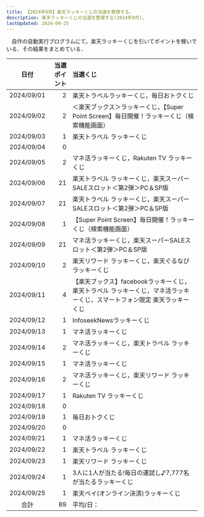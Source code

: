 ```yaml
---
title: 【2024年9月】楽天ラッキーくじの当選を整理する。
description: 楽天ラッキーくじの当選を整理する(2024年9月)。
lastUpdated: 2024-09-25
---
```


　自作の自動実行プログラムにて，楽天ラッキーくじを引いてポイントを稼いでいる．その結果をまとめている．
<LinkCard
  title="楽天ラッキーくじを完全自動でクリック！【楽天ポイ活ジャーニー】"
  description="note上で自動クリックプログラムを販売しています．"
  href="https://note.com/tomohikoseven/n/n416ade99ebed"
/>

| 日付 | 当選ポイント | 当選くじ |
| :---: | ---: | :--- |
| 2024/09/01 | 2 | 楽天トラベルラッキーくじ，毎日おトクくじ |
| 2024/09/02 | 2 | ＜楽天ブックス＞ラッキーくじ，【Super Point Screen】毎日開催！ラッキーくじ（検索機能画面）|
| 2024/09/03 | 1 | 楽天トラベル ラッキーくじ |
| 2024/09/04 | 0 | |
| 2024/09/05 | 2 | マネ活ラッキーくじ，Rakuten TV ラッキーくじ |
| 2024/09/06 | 21 | 楽天トラベル ラッキーくじ，楽天スーパーSALEスロット＜第2弾＞PC＆SP版 |
| 2024/09/07 | 21 | 楽天トラベル ラッキーくじ，楽天スーパーSALEスロット＜第2弾＞PC＆SP版 |
| 2024/09/08 | 1 | 【Super Point Screen】毎日開催！ラッキーくじ（検索機能画面） |
| 2024/09/09 | 21 | マネ活ラッキーくじ，楽天スーパーSALEスロット＜第2弾＞PC＆SP版 |
| 2024/09/10 | 2 | 楽天リワード ラッキーくじ，楽天ぐるなびラッキーくじ |
| 2024/09/11 | 4 | 【楽天ブックス】facebookラッキーくじ，楽天トラベル ラッキーくじ，マネ活ラッキーくじ，スマートフォン限定 楽天ラッキーくじ |
| 2024/09/12 | 1 | InfoseekNewsラッキーくじ |
| 2024/09/13 | 1 | マネ活ラッキーくじ |
| 2024/09/14 | 2 | マネ活ラッキーくじ，楽天トラベル ラッキーくじ |
| 2024/09/15 | 1 | マネ活ラッキーくじ |
| 2024/09/16 | 2 | マネ活ラッキーくじ，楽天リワード ラッキーくじ |
| 2024/09/17 | 1 | Rakuten TV ラッキーくじ |
| 2024/09/18 | 0 |  |
| 2024/09/19 | 1 | 毎日おトクくじ |
| 2024/09/20 | 0 |  |
| 2024/09/21 | 1 | マネ活ラッキーくじ |
| 2024/09/22 | 1 | 楽天トラベル ラッキーくじ |
| 2024/09/23 | 1 | 楽天リワード ラッキーくじ |
| 2024/09/24 | 1 | 3人に1人が当たる!毎日の運試し♪7,777名が当たるラッキーくじ |
| 2024/09/25 | 1 | 楽天ペイ(オンライン決済)ラッキーくじ |
| 合計 | 89 | 平均/日： |



